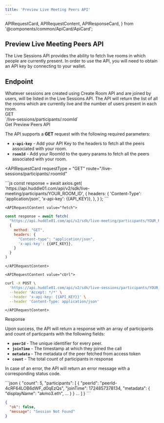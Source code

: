 ```yaml
---
title: 'Preview Live Meeting Peers API'
---
```


  APIRequestCard,
  APIRequestContent,
  APIResponseCard,
} from '@components/common/ApiCard/ApiCard';

## **Preview Live Meeting Peers API**

The Live Sessions API provides the ability to fetch live rooms in which people are currently present.
In order to use the API, you will need to obtain an API key by connecting to your wallet.

## **Endpoint**
<div className="flex justify-between w-full lg:flex-row flex-col">
  <HighLight className="my-3 w-full">
    <RequestStrip
      method={'GET'}
      url={'https://api.huddle01.com/api/v2/sdk'}
      endpoint={'live-sessions/participants/:roomId'}
    />
  </HighLight>
</div>


<Paragraph className="mt-5">
 Whatever sessions are created using Create Room API and are joined by users, will be listed in the Live Sessions API. The API will return the list of all the rooms which are currently live and the number of users present in each room.


</Paragraph>

<div className="grid md:grid-cols-2 gap-4 grid-cols-1 mt-10  md:h-[24.5rem]">
<div>
<div className="flex items-center gap-4">
<Pill >GET</Pill>
<div className="text-sm font-normal text-slate-50">`/live-sessions/participants/:roomId`</div>

</div>

<div className="mt-7 font-mono text-2xl font-bold text-[#f1f5f9]">
  Get Preview Peers API
</div>

The API supports a **GET** request with the following required parameters:

- **`x-api-key`** - Add your API Key to the headers to fetch all the peers associated with your room.
- **`roomId`** - Add your RoomId to the query params to fetch all the peers associated with your room.


</div>

<APIRequestCard
    requestType = "GET"
    route="/live-sessions/participants/:roomId"
    
  >

<APIRequestContent value="axios">
```js
const response = await axios.get(
  'https://api.huddle01.com/api/v2/sdk/live-meeting/participants/YOUR_ROOM_ID',
  {
    headers: {
      'Content-Type': 'application/json',
      'x-api-key': {{API_KEY}},
    },
  }
);
```
    </APIRequestContent>

    
    <APIRequestContent value="fetch">
```js
const response = await fetch(
  "https://api.huddle01.com/api/v2/sdk/live-meeting/participants/YOUR_ROOM_ID",
  {
    method: "GET",
    headers: {
      "Content-type": "application/json",
      'x-api-key': {{API_KEY}},
    }
  }
)
```
    </APIRequestContent>

    <APIRequestContent value="cUrl">
```bash
curl -X POST \
  'https://api.huddle01.com/api/v2/sdk/live-sessions/participants/YOUR_ROOM_ID' \
  --header 'Accept: */*' \
  --header 'x-api-key: {{API_KEY}}' \
  --header 'Content-Type: application/json'
```
    </APIRequestContent>
  </APIRequestCard>

</div>

<div className="grid md:grid-cols-2 gap-4 grid-cols-1 mt-10">
<div className="text-start ">

<div className="font-mono text-2xl font-bold text-[#f1f5f9]">Response</div>

Upon success, the API will return a response with an array of participants and count of particpants with the following fields:

  - **`peerId`** - The unique identifier for every peer.
  - **`joinTime`** - The timestamp at which they joined the call
  - **`metadata`** - The metadata of the peer fetched from access token
  - **`count`** - The total count of participants in response


In case of an error, the API will return an error message with a corresponding status code.

</div>

<APIResponseCard>
  <APIRequestContent value="Success">
```json
{
  "count": 5,
  "participants": [
    {
      "peerId": "peerId-4cRF64LOB6dWF_d0qEzQs",
      "joinTime": 1724857378134,
      "metadata": {
        "displayName": "akmo3.eth",
        ...
      }
    }
    ...
  ]
}
```
  </APIRequestContent>

  <APIRequestContent value="Error">

```json
{
  "ok": false,
  "message": "Session Not Found"
}
```

  </APIRequestContent>
</APIResponseCard>

</div>
